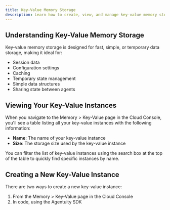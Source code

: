 ```yaml
---
title: Key-Value Memory Storage
description: Learn how to create, view, and manage key-value memory storage in the Agentuity Cloud Console
---
```


## Understanding Key-Value Memory Storage

Key-value memory storage is designed for fast, simple, or temporary data storage, making it ideal for:

- Session data
- Configuration settings
- Caching
- Temporary state management
- Simple data structures
- Sharing state between agents

## Viewing Your Key-Value Instances

When you navigate to the Memory > Key-Value page in the Cloud Console, you'll see a table listing all your key-value instances with the following information:

- **Name**: The name of your key-value instance
- **Size**: The storage size used by the key-value instance

You can filter the list of key-value instances using the search box at the top of the table to quickly find specific instances by name.

## Creating a New Key-Value Instance

There are two ways to create a new key-value instance:

1. From the Memory > Key-Value page in the Cloud Console
2. In code, using the Agentuity SDK
